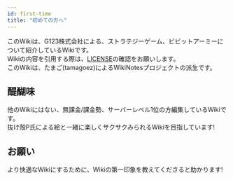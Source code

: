 ```yaml
---
id: first-time
title: "初めての方へ"
---
```


このWikiは、G123株式会社による、ストラテジーゲーム、ビビットアーミーについて紹介しているWikiです。  
Wikiの内容を引用する際は、[LICENSE](./LICENSE)の確認をお願いします。  
このWikiは、たまご(tamagoez)によるWikiNotesプロジェクトの派生です。

## 醍醐味
他のWikiにはない、無課金/課金勢、サーバーレベル1位の方編集しているWikiです。  
抜け殻P氏による絵と一緒に楽しくサクサクみられるWikiを目指しています!  

## お願い
より快適なWikiにするために、Wikiの第一印象を教えてくださると助かります!
